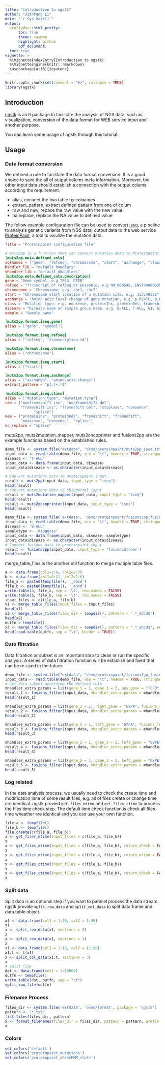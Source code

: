 ```yaml
---
title: "Introduction to ngstk"
author: "Jianfeng Li"
date: "`r Sys.Date()`"
output:
  prettydoc::html_pretty:
      toc: true
      theme: cayman
      highlight: github
      pdf_document:
  toc: true
vignette: >
  %\VignetteIndexEntry{Introduction to ngstk}
  %\VignetteEngine{knitr::rmarkdown}
  \usepackage[utf8]{inputenc}
---
```


```r
knitr::opts_chunk$set(comment = "#>", collapse = TRUE)
library(ngstk)
```

## Introduction

[ngstk](https://github.com/JhuangLab/ngstk) is an R package to facilitate the analysis of NGS data, such as visualization, conversion of the data format for WEB service input and another purpose.

You can learn some usage of ngstk through this tutorial.

## Usage

### Data format conversion

We defined a rule to facilitate the data format conversion. It is a good choice to save the all of output colums meta information. Moreover, the other input data should establish a connection with the output colums according the requirement.

- alias, connect the two table by colnames
- extract_pattern, extract defined pattern from one of colum 
- raw and new, repace the raw value with the new value
- na.replace, replace the NA value to defined value

The follow example configuration file can be used to convert [iseq](https://github.com/JhuangLab/iseq), a pipeline to analysis genetic variants from NGS data, output data to the web service [ProteinPaint](https://proteinpaint.stjude.org/), a tool to visulize the mutation data. 

```toml
Title = "Proteinpaint configuration file"

# muts2pp is a function that can convert mutation data to Proteinpaint input format
[muts2pp.meta.defined_cols]
colnames = ["gene", "refseq", "chromosome", "start", "aachange", "class", "disease", "sample"]
handler_lib = "default_handlers"
mhandler_lib = "default_mhandlers"
[muts2pp.meta.defined_cols.description]
gene = "Gene symbol, e.g TP53, PTEN"
refseq = "Transcript of refSeq or Ensemble, e.g NM_000546, ENST00000635293"
chromosome = "Chromosome, e.g. chr1, chr2"
start = "Chromosome start location of a mutation site, e.g. 153249385"
aachange = "Amino acid level change of gene mutation, e.g. p.R347C, p.L615delinsDL"
class = "Mutation type, e.g. nonsense, proteinIns, proteinDel, frameshift"
disease = "Disease name or sample group name, e.g. B-ALL, T-ALL, G1, G2"
sample = "Sample name"

[muts2pp.format.iseq.gene]
alias = ["gene", "symbol"]

[muts2pp.format.iseq.refseq]
alias = ["refseq", "transcription.id"]

[muts2pp.format.iseq.chromosome]
alias = ["chromosome"]

[muts2pp.format.iseq.start]
alias = ["start"]

[muts2pp.format.iseq.aachange]
alias = ["aachange", "amino.acid.change"]
extract_pattern = "p[.]+.*$"

[muts2pp.format.iseq.class]
alias = ["mutation_type", "mutation.type"]
raw = ["nonframeshift ins", "nonframeshift del",
       "frameshift ins", "frameshift del", "stoploss", "nonsense",
             "splice"]
new = ["proteinIns", "proteinDel", "frameshift", "frameshift",
       "nonsense", "nonsense", "splice"]
na_replace = "splice"
```

muts2pp, muts2mutation_mapper, muts2oncoprinter and fusions2pp are the example functions based on the established rules.

```r
demo_file <- system.file("extdata", "demo/proteinpaint/muts2pp_iseq.txt", package = "ngstk")
input_data <- read.table(demo_file, sep = "\t", header = TRUE, stringsAsFactors = FALSE)
disease <- "T-ALL"
input_data <- data.frame(input_data, disease)
input_data$disease <- as.character(input_data$disease)

# Convert mutations data to proteinpaint input
result <- muts2pp(input_data, input_type = "iseq")
head(result)
# Convert mutations data to cbioportal input
result <- muts2mutation_mapper(input_data, input_type = "iseq")
head(result)
result <- muts2oncoprinter(input_data, input_type = "iseq")
head(result)

demo_file <- system.file('extdata', 'demo/proteinpaint/fusions2pp_fusioncatcher.txt', package = 'ngstk')
input_data <- read.table(demo_file, sep = '\t', header = TRUE, stringsAsFactors = FALSE)
disease <- 'B-ALL'
sampletype <- 'diagnose'
input_data <- data.frame(input_data, disease, sampletype)
input_data$disease <- as.character(input_data$disease)
# Convert fusions data to proteinpaint input
result <- fusions2pp(input_data, input_type = 'fusioncatcher')
head(result)
```

merge_table_files is the another util function to merge multiple table files.

```r
a <- data.frame(col1=1:6, col2=2:7)
b <- data.frame(col1=6:11, col2=1:6)
file_a <- paste0(tempfile(), '_abcd')
file_b <- paste0(tempfile(), '_abcd')
write.table(a, file_a, sep = '\t', row.names = FALSE)
write.table(b, file_b, sep = '\t', row.names = FALSE)
input_files <- c(file_a, file_b)
x1 <- merge_table_files(input_files = input_files)
head(x1)
x2 <- merge_table_files(files_dir = tempdir(), pattern = '.*_abcd$')
head(x2)
outfn = tempfile()
x3 <- merge_table_files(files_dir = tempdir(), pattern = ".*_abcd$", outfn = outfn)
head(read.table(outfn, sep = "\t", header = TRUE))
```

### Data filtration

Data filtration or subset is an important step to clean or run the specific analysis. A series of data filtration function will be establish and fixed that can be re-used in the future.

```r
demo_file <- system.file("extdata", "demo/proteinpaint/fusions2pp_fusioncatcher.txt", package = "ngstk")
input_data <- read.table(demo_file, sep = "\t", header = TRUE, stringsAsFactors = FALSE)
# Get data subset according the defined rule
mhandler_extra_params = list(gene_5 = 1, gene_3 = 2, any_gene = "TCF3", fusions_any_match_flag = TRUE)
result_1 <- fusions_filter(input_data, mhandler_extra_params = mhandler_extra_params)
head(result_1)

mhandler_extra_params = list(gene_3 = 2, right_gene = "GYPA", fusions_right_match_flag = TRUE)
result_2 <- fusions_filter(input_data, mhandler_extra_params = mhandler_extra_params)
head(result_2)

mhandler_extra_params = list(gene_5 = 1, left_gene = "GYPA", fusions_left_match_flag = TRUE)
result_3 <- fusions_filter(input_data, mhandler_extra_params = mhandler_extra_params)
head(result_3)

mhandler_extra_params = list(gene_5 = 1, gene_3 = 2, left_gene = "GYPE", right_gene = "GYPA", fusions_full_match_flag = TRUE)
result_4 <- fusions_filter(input_data, mhandler_extra_params = mhandler_extra_params)
head(result_4)

mhandler_extra_params = list(gene_5 = 1, gene_3 = 2, left_gene = "GYPE", right_gene = "GYPA", fusions_anyfull_match_flag = TRUE)
result_5 <- fusions_filter(input_data, mhandler_extra_params = mhandler_extra_params)
head(result_5)
```

### Log related

In the data analysis process, we usually need to check the create time and modification time of some result files, e.g. all of files create or change time are identical. ngstk provied `get_files_mtime` and `get_files_ctime` to process the files time check step. The default time check function is check all files time wheather are identical and you can use your own function.

```r
file_a <- tempfile()
file_b <- tempfile()
file.create(c(file_a, file_b))
x <- get_files_mtime(input_files = c(file_a, file_b))
x
x <- get_files_mtime(input_files = c(file_a, file_b), return_check = FALSE)
x
x <- get_files_mtime(input_files = c(file_a, file_b), return_mtime = FALSE)
x
x <- get_files_ctime(input_files = c(file_a, file_b))
x
x <- get_files_ctime(input_files = c(file_a, file_b), return_check = FALSE)
x
```

### Split data

Split data is an optional step if you want to parallel process the data stream. ngstk provide `split_row_data` and `split_col_data` to split data.frame and data.table object.

```r
x1 <- data.frame(col1 = 1:39, col2 = 1:39)
x1
x <- split_row_data(x1, sections = 2)
x
x <- split_row_data(x1, sections = 3)
x
x1 <- data.frame(col1 = 1:10, col2 = 11:20)
x1.t <- t(x1)
x <- split_col_data(x1.t, sections = 3)
x
# split file
dat <- data.frame(col1 = 1:10000)
outfn <- tempfile()
write.table(dat, outfn, sep = "\t")
split_row_file(outfn)
```

### Filename Process

```r
files_dir <- system.file('extdata', 'demo/format', package = 'ngstk')
pattern <- '*.txt'
list.files(files_dir, pattern)
x <- format_filenames(files_dir = files_dir, pattern = pattern, prefix = 'hg38_')
x
```

### Colors

```r
set_colors('default')
set_colors('proteinpaint_mutations')
set_colors('proteinpaint_chromHMM_state')
```
